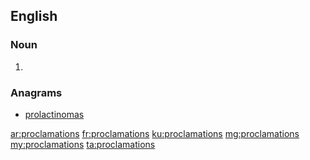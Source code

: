 ==English==

===Noun===
{{head|en|plural}}

# {{plural of|proclamation|lang=en|nocat=1}}

===Anagrams===
* [[prolactinomas#English|prolactinomas]]

[[ar:proclamations]]
[[fr:proclamations]]
[[ku:proclamations]]
[[mg:proclamations]]
[[my:proclamations]]
[[ta:proclamations]]